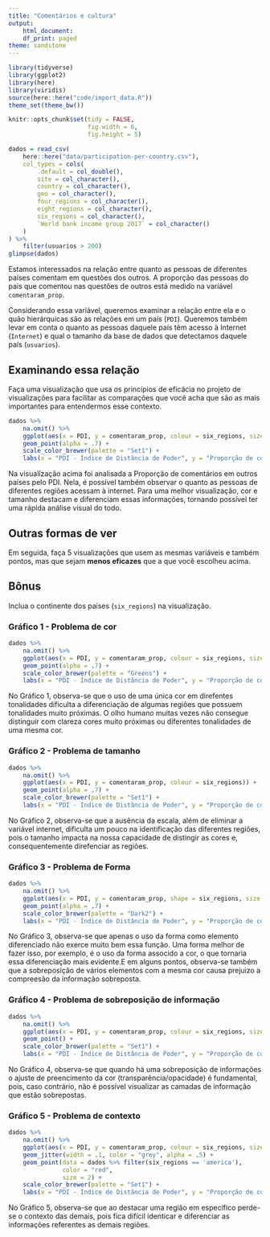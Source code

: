 ```yaml
---
title: "Comentários e cultura"
output:
    html_document:
    df_print: paged
theme: sandstone
---
```


```r
library(tidyverse)
library(ggplot2)
library(here)
library(viridis)
source(here::here("code/import_data.R"))
theme_set(theme_bw())

knitr::opts_chunk$set(tidy = FALSE,
                      fig.width = 6,
                      fig.height = 5)
```

```r
dados = read_csv(
    here::here("data/participation-per-country.csv"),
    col_types = cols(
        .default = col_double(),
        site = col_character(),
        country = col_character(),
        geo = col_character(),
        four_regions = col_character(),
        eight_regions = col_character(),
        six_regions = col_character(),
        `World bank income group 2017` = col_character()
    )
) %>% 
    filter(usuarios > 200)
glimpse(dados)
```

Estamos interessados na relação entre quanto as pessoas de diferentes países comentam em questões dos outros. A proporção das pessoas do país que comentou nas questões de outros está medido na variável `comentaram_prop`. 

Considerando essa variável, queremos examinar a relação entre ela e o quão hierárquicas são as relações em um país (`PDI`). Queremos também levar em conta o quanto as pessoas daquele país têm acesso à Internet (`Internet`) e qual o tamanho da base de dados que detectamos daquele país (`usuarios`). 
 

## Examinando essa relação

Faça uma visualização que usa os princípios de eficácia no projeto de visualizações para facilitar as comparações que você acha que são as mais importantes para entendermos esse contexto. 

```r
dados %>% 
    na.omit() %>% 
    ggplot(aes(x = PDI, y = comentaram_prop, colour = six_regions, size = Internet)) +
    geom_point(alpha = .7) +
    scale_color_brewer(palette = "Set1") +
    labs(x = "PDI - Índice de Distância de Poder", y = "Proporção de comentarios em outros países")
```
 
  
Na visualização acima foi analisada a Proporção de comentários em outros países pelo PDI. Nela, é possível também observar o quanto as pessoas de diferentes regiões acessam à internet. Para uma melhor visualização, cor e tamanho destacam e diferenciam essas informações, tornando possível ter uma rápida análise visual do todo.

## Outras formas de ver

Em seguida, faça 5 visualizações que usem as mesmas variáveis e também pontos, mas que sejam **menos eficazes** que a que você escolheu acima. 

## Bônus
Inclua o continente dos países (`six_regions`) na visualização.

### Gráfico 1 - Problema de cor
```r
dados %>% 
    na.omit() %>% 
    ggplot(aes(x = PDI, y = comentaram_prop, colour = six_regions, size = Internet)) +
    geom_point(alpha = .7) +
    scale_color_brewer(palette = "Greens") +
    labs(x = "PDI - Índice de Distância de Poder", y = "Proporção de comentarios em outros países")
```
    
No Gráfico 1, observa-se que o uso de uma única cor em direfentes tonalidades dificulta a diferenciação de algumas regiões que possuem tonalidades muito próximas. O olho humano muitas vezes não consegue distinguir com clareza cores muito próximas ou diferentes tonalidades de uma mesma cor.
 

### Gráfico 2 - Problema de tamanho
```r
dados %>% 
    na.omit() %>% 
    ggplot(aes(x = PDI, y = comentaram_prop, colour = six_regions)) +
    geom_point(alpha = .7) +
    scale_color_brewer(palette = "Set1") +
    labs(x = "PDI - Índice de Distância de Poder", y = "Proporção de comentarios em outros países")
```
  
No Gráfico 2, observa-se que a ausência da escala, além de eliminar a variável internet, dificulta um pouco na identificação das diferentes regiões, pois o tamanho impacta na nossa capacidade de distingir as cores e, consequentemente direfenciar as regiões. 


### Gráfico 3 - Problema de Forma
```r
dados %>% 
    na.omit() %>% 
    ggplot(aes(x = PDI, y = comentaram_prop, shape = six_regions, size = Internet)) +
    geom_point(alpha = .7) +
    scale_color_brewer(palette = "Dark2") +
    labs(x = "PDI - Índice de Distância de Poder", y = "Proporção de comentarios em outros países")
```

No Gráfico 3, observa-se que apenas o uso da forma como elemento diferenciado não exerce muito bem essa função. Uma forma melhor de fazer isso, por exemplo, é o uso da forma assocido a cor, o que tornaria essa diferenciação mais evidente.E em alguns pontos, observa-se também que a sobreposição de vários elementos com a mesma cor causa prejuizo a compreesão da informação sobreposta.
 
 
### Gráfico 4 - Problema de sobreposição de informação 
```r
dados %>% 
    na.omit() %>% 
    ggplot(aes(x = PDI, y = comentaram_prop, colour = six_regions, size = Internet)) +
    geom_point() +
    scale_color_brewer(palette = "Set1") +
    labs(x = "PDI - Índice de Distância de Poder", y = "Proporção de comentarios em outros países")
```
 
No Gráfico 4, observa-se que quando há uma sobreposição de informações o ajuste de preencimento da cor (transparência/opacidade) é fundamental, pois, caso contrário, não é possível visualizar as camadas de informação que estão sobrepostas. 



### Gráfico 5 - Problema de contexto

```r
dados %>% 
    na.omit() %>% 
    ggplot(aes(x = PDI, y = comentaram_prop, colour = six_regions, size = Internet)) +
    geom_jitter(width = .1, color = "grey", alpha = .5) +
    geom_point(data = dados %>% filter(six_regions == 'america'), 
               color = "red", 
               size = 2) +
    scale_color_brewer(palette = "Set1") +
    labs(x = "PDI - Índice de Distância de Poder", y = "Proporção de comentarios em outros países")
```
 
No Gráfico 5, observa-se que ao destacar uma região em específico perde-se o contexto das demais, pois fica difícil identicar e diferenciar as informações referentes as demais regiões.
  


 
  
